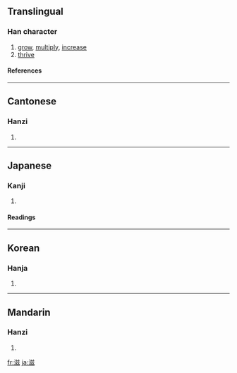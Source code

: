 ==Translingual==
===Han character===
{{Han char|rn=85|rad=水|as=09|sn=12|four=3813<sub>2</sub>|canj=水廿女戈 (ETVI)|ids=⿰[[氵]][[兹]]}}
# [[grow]], [[multiply]], [[increase]]
# [[thrive]]
====References====
{{Han ref|kx=0642.150|dkj=17919|dj=1049.190|hdz=31686.060|uh=6ECB|ud=28363|bh=B4FE|bd=46334}}

----

==Cantonese==
===Hanzi===
{{yue-hanzi|jyut=|y=ji1}}
# {{defn|Cantonese}}

----
==Japanese==
===Kanji===
{{ja-kanji|grade=c|rs=水09}}
# {{defn|Japanese}} 
====Readings====
{{ja-readings|on=[[じ]] (ji), [[し]] (shi)|kun=[[しげる]] (shigeru), [[ます]] (masu), [[ますます]] (masumasu)}}

----
==Korean==
===Hanja===
{{ko-hanja|hangeul=자|eumhun=|rv=ja|mr=cha|y=ca}}
# {{defn|Korean}}

----
==Mandarin==
===Hanzi===
{{cmn-hanzi|pin=[[zī]] ([[zi1]])|wg=tzu<sup>1</sup>}}
# {{defn|Mandarin}}

[[fr:滋]]
[[ja:滋]]
